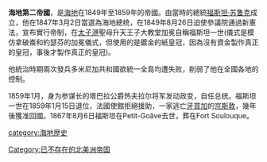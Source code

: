 {{noteTA
|1=zh-cn:金斯敦;zh-hk:金斯敦;zh-tw:京斯敦
}}
{{Infobox Former Country
|native_name = ''Empire d'Haïti''<br>''Anpi an Ayiti''
|conventional_long_name = 海地帝国
|common_name = 海地
|
|continent = 北美洲
|region    =
|country   = 海地
|era       =
|government_type    = 君主制
|year_start  = 1849年
|year_end    = 1859年
|event_pre   =
|date_pre    =
|event_start =
|date_start  = 8月26日
|event_end   = 共和国建立
|date_end    = 1月15日
|p1          = 伊斯帕尼奥拉联盟
|flag_p1     = Flag of Haiti.svg
|p2          = 
|flag_p2     = 
|s1          = 海地共和国
|flag_s1     = Flag_of_Haiti_(1859-1964).svg
|image_flag   = Flag of Haiti (1849-1859) - Second Empire of Haiti.svg
|image_coat   = Coat of arms of Haiti (1849-1859) - Second Empire of Haiti.svg
|symbol_type = 海地国徽
|image_map    = LocationHaiti.svg
|image_map_caption = 海地帝国
|
|capital          = 太子港
|national_motto   = ''Dieu, Ma Patrie Et Mon Épée'' ([[法语|法语]]) <br/><small>"God, my fatherland, my sword"</small>
|national_anthem  =
|common_languages = [[法语|法语]], [[海地克里奥尔语|海地克里奥尔语]]
|religion         = [[罗马天主教|罗马天主教]]
|currency         
|leader1      = [[福斯坦·苏鲁克|福斯坦·苏鲁克]]
|year_leader1 = 1849–1859年
|title_leader = [[海地国家元首列表|皇帝]]
|today=
}}

'''海地第二帝國'''，是[[海地|海地]]在1849年至1859年的帝國。由當時的總統[[福斯坦·苏鲁克|福斯坦·苏鲁克]]成立，他在1847年3月2日當選為海地總统，在1849年8月26日迫使參議院通過新憲法，宣布實行帝制，在[[太子港|太子港]]聖母升天王子大教堂加冕自稱福斯坦一世(儀式是模仿拿破崙和約瑟芬的加冕儀式，但使用的是鍍金的紙皇冠，因為沒有資金製作真正的皇冠，事後才製作真正的皇冠)。

他統治時期兩次發兵多米尼加共和國欲統一全島均遭失败，削弱了他在全國各地的控制。

1859年1月，身为参谋长的塔巴拉公爵热夫拉尔将军发动政变，自任总统。福斯坦一世在1859年1月15日退位，法國使館拒絕援助，一家逃亡[[牙買加|牙買加]]的[[京斯敦|京斯敦]]，幾年後獲准回國。1867年8月6日福斯坦在Petit-Goâve去世，葬在Fort Soulouque。

[[category:海地歴史|category:海地歴史]]
[[Category:已不存在的北美洲帝国|Category:已不存在的北美洲帝国]]